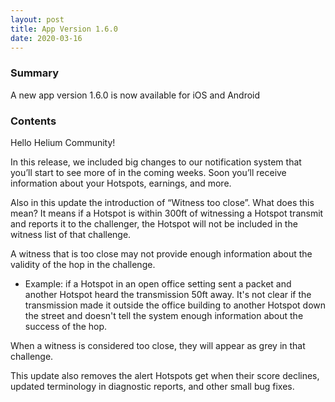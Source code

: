 ```yaml
---
layout: post
title: App Version 1.6.0
date: 2020-03-16
---
```


### Summary

A new app version 1.6.0 is now available for iOS and Android

### Contents

Hello Helium Community!

In this release, we included big changes to our notification system that you’ll start to see more of
in the coming weeks. Soon you’ll receive information about your Hotspots, earnings, and more.

Also in this update the introduction of “Witness too close”. What does this mean? It means if a
Hotspot is within 300ft of witnessing a Hotspot transmit and reports it to the challenger, the
Hotspot will not be included in the witness list of that challenge.

A witness that is too close may not provide enough information about the validity of the hop in the
challenge.

- Example: if a Hotspot in an open office setting sent a packet and another Hotspot heard the
  transmission 50ft away. It's not clear if the transmission made it outside the office building to
  another Hotspot down the street and doesn't tell the system enough information about the success
  of the hop.

When a witness is considered too close, they will appear as grey in that challenge.

This update also removes the alert Hotspots get when their score declines, updated terminology in
diagnostic reports, and other small bug fixes.
